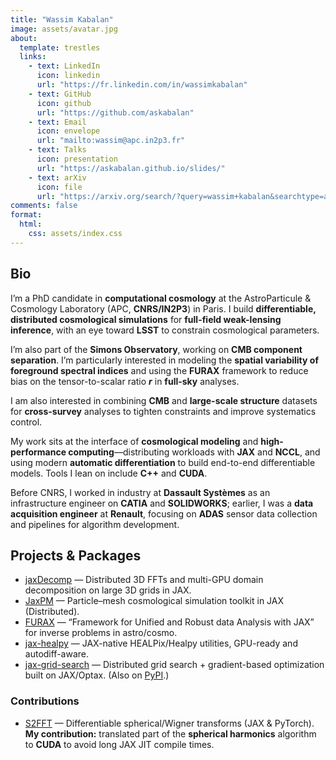 ```yaml
---
title: "Wassim Kabalan"
image: assets/avatar.jpg
about:
  template: trestles
  links:
    - text: LinkedIn
      icon: linkedin
      url: "https://fr.linkedin.com/in/wassimkabalan"
    - text: GitHub
      icon: github
      url: "https://github.com/askabalan"
    - text: Email
      icon: envelope
      url: "mailto:wassim@apc.in2p3.fr"
    - text: Talks
      icon: presentation
      url: "https://askabalan.github.io/slides/"
    - text: arXiv
      icon: file
      url: "https://arxiv.org/search/?query=wassim+kabalan&searchtype=all&source=header"
comments: false
format:
  html:
    css: assets/index.css
---
```


::: {.column-page}

## Bio

I’m a PhD candidate in **computational cosmology** at the AstroParticule & Cosmology Laboratory (APC, **CNRS/IN2P3**) in Paris. I build **differentiable, distributed cosmological simulations** for **full-field weak-lensing inference**, with an eye toward **LSST** to constrain cosmological parameters.

I’m also part of the **Simons Observatory**, working on **CMB component separation**. I’m particularly interested in modeling the **spatial variability of foreground spectral indices** and using the **FURAX** framework to reduce bias on the tensor-to-scalar ratio ***r*** in **full-sky** analyses.

I am also interested in combining **CMB** and **large-scale structure** datasets for **cross-survey** analyses to tighten constraints and improve systematics control.

My work sits at the interface of **cosmological modeling** and **high-performance computing**—distributing workloads with **JAX** and **NCCL**, and using modern **automatic differentiation** to build end-to-end differentiable models. Tools I lean on include **C++** and **CUDA**.

Before CNRS, I worked in industry at **Dassault Systèmes** as an infrastructure engineer on **CATIA** and **SOLIDWORKS**; earlier, I was a **data acquisition engineer** at **Renault**, focusing on **ADAS** sensor data collection and pipelines for algorithm development.


<p></p>

## Projects & Packages

- [jaxDecomp](https://github.com/DifferentiableUniverseInitiative/jaxDecomp) — Distributed 3D FFTs and multi-GPU domain decomposition on large 3D grids in JAX.
- [JaxPM](https://github.com/DifferentiableUniverseInitiative/JaxPM) — Particle–mesh cosmological simulation toolkit in JAX (Distributed).
- [FURAX](https://github.com/CMBSciPol/furax) — “Framework for Unified and Robust data Analysis with JAX” for inverse problems in astro/cosmo.
- [jax-healpy](https://github.com/CMBSciPol/jax-healpy) — JAX-native HEALPix/Healpy utilities, GPU-ready and autodiff-aware.
- [jax-grid-search](https://github.com/ASKabalan/jax-grid-search) — Distributed grid search + gradient-based optimization built on JAX/Optax. (Also on [PyPI](https://pypi.org/project/jax-grid-search/).)

### Contributions
- [S2FFT](https://github.com/astro-informatics/s2fft) — Differentiable spherical/Wigner transforms (JAX & PyTorch).  
  **My contribution:** translated part of the **spherical harmonics** algorithm to **CUDA** to avoid long JAX JIT compile times.


:::
